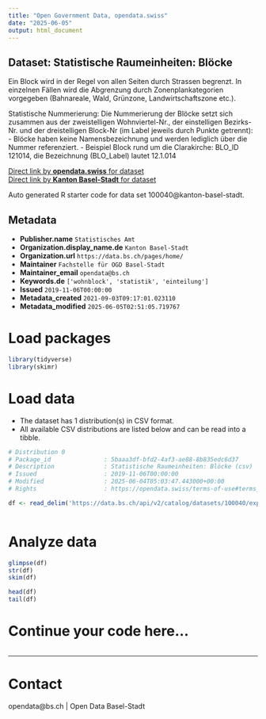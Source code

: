 ```yaml
---
title: "Open Government Data, opendata.swiss"
date: "2025-06-05"
output: html_document
---
```


## Dataset: Statistische Raumeinheiten: Blöcke

Ein Block wird in der Regel von allen Seiten durch Strassen begrenzt. In einzelnen Fällen wird die Abgrenzung durch Zonenplankategorien vorgegeben (Bahnareale, Wald, Grünzone, Landwirtschaftszone etc.).

Statistische Nummerierung:
Die Nummerierung der Blöcke setzt sich zusammen aus der zweistelligen Wohnviertel-Nr., der einstelligen Bezirks-Nr. und der dreistelligen Block-Nr (im Label jeweils durch Punkte getrennt):
- Blöcke haben keine Namensbezeichnung und werden lediglich über die Nummer referenziert.
- Beispiel Block rund um die Clarakirche: BLO_ID 121014, die Bezeichnung (BLO_Label) lautet 12.1.014

[Direct link by **opendata.swiss** for dataset](https://opendata.swiss/de/dataset/statistische-raumeinheiten-blocke)<br>
[Direct link by **Kanton Basel-Stadt** for dataset](https://data.bs.ch/explore/dataset/100040/)

Auto generated R starter code for data set 100040@kanton-basel-stadt.

## Metadata

- **Publisher.name** `Statistisches Amt`
- **Organization.display_name.de** `Kanton Basel-Stadt`
- **Organization.url** `https://data.bs.ch/pages/home/`
- **Maintainer** `Fachstelle für OGD Basel-Stadt`
- **Maintainer_email** `opendata@bs.ch`
- **Keywords.de** `['wohnblock', 'statistik', 'einteilung']`
- **Issued** `2019-11-06T00:00:00`
- **Metadata_created** `2021-09-03T09:17:01.023110`
- **Metadata_modified** `2025-06-05T02:51:05.719767`


# Load packages

```r

library(tidyverse)
library(skimr)

```

# Load data

-   The dataset has 1 distribution(s) in CSV format.
-   All available CSV distributions are listed below and can be read into a tibble.

```r

# Distribution 0
# Package_id               : 5baaa3df-bfd2-4af3-ae88-8b835edc6d37
# Description              : Statistische Raumeinheiten: Blöcke (csv)
# Issued                   : 2019-11-06T00:00:00
# Modified                 : 2025-06-04T05:03:47.443000+00:00
# Rights                   : https://opendata.swiss/terms-of-use#terms_by

df <- read_delim('https://data.bs.ch/api/v2/catalog/datasets/100040/exports/csv?use_labels=true')



```

# Analyze data

```r

glimpse(df)
str(df)
skim(df)

head(df)
tail(df)

```

# Continue your code here...

```r

```

------------------------------------------------------------------------

# Contact

opendata@bs.ch | Open Data Basel-Stadt

